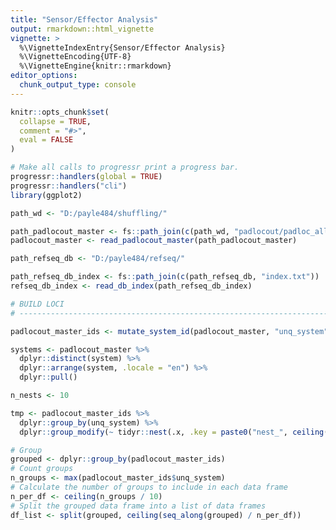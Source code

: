 ---
title: "Sensor/Effector Analysis"
output: rmarkdown::html_vignette
vignette: >
  %\VignetteIndexEntry{Sensor/Effector Analysis}
  %\VignetteEncoding{UTF-8}
  %\VignetteEngine{knitr::rmarkdown}
editor_options:
  chunk_output_type: console
---

```{r, include = FALSE}
knitr::opts_chunk$set(
  collapse = TRUE,
  comment = "#>",
  eval = FALSE
)
```

```{r}
# Make all calls to progressr print a progress bar.
progressr::handlers(global = TRUE)
progressr::handlers("cli")
library(ggplot2)
```


```{r}
path_wd <- "D:/payle484/shuffling/"

path_padlocout_master <- fs::path_join(c(path_wd, "padlocout/padloc_all.csv"))
padlocout_master <- read_padlocout_master(path_padlocout_master)

path_refseq_db <- "D:/payle484/refseq/"

path_refseq_db_index <- fs::path_join(c(path_refseq_db, "index.txt"))
refseq_db_index <- read_db_index(path_refseq_db_index)
```

```{r}
# BUILD LOCI
# ------------------------------------------------------------------------------

padlocout_master_ids <- mutate_system_id(padlocout_master, "unq_system")

systems <- padlocout_master %>% 
  dplyr::distinct(system) %>% 
  dplyr::arrange(system, .locale = "en") %>%
  dplyr::pull()

n_nests <- 10

tmp <- padlocout_master_ids %>% 
  dplyr::group_by(unq_system) %>%
  dplyr::group_modify(~ tidyr::nest(.x, .key = paste0("nest_", ceiling(dplyr::row_number() / n_nests))))

# Group
grouped <- dplyr::group_by(padlocout_master_ids)
# Count groups
n_groups <- max(padlocout_master_ids$unq_system)
# Calculate the number of groups to include in each data frame
n_per_df <- ceiling(n_groups / 10)
# Split the grouped data frame into a list of data frames
df_list <- split(grouped, ceiling(seq_along(grouped) / n_per_df))


```
